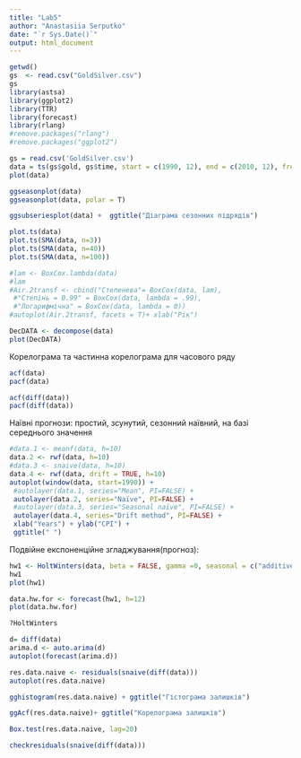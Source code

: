 ---
title: "Lab5"
author: "Anastasiia Serputko"
date: "`r Sys.Date()`"
output: html_document
---

```{r}
getwd()
gs  <- read.csv("GoldSilver.csv")
gs
library(astsa)
library(ggplot2)
library(TTR)
library(forecast)
library(rlang)
#remove.packages("rlang")
#remove.packages("ggplot2")


```

```{r}
gs = read.csv('GoldSilver.csv')
data = ts(gs$gold, gs$time, start = c(1990, 12), end = c(2010, 12), frequency = 12)
plot(data)
```

```{r}
ggseasonplot(data)
ggseasonplot(data, polar = T)
```
```{r}
ggsubseriesplot(data) +  ggtitle("Діаграма сезонних підрядів")
```
```{r}
plot.ts(data)
plot.ts(SMA(data, n=3))
plot.ts(SMA(data, n=40))
plot.ts(SMA(data, n=100))

```


```{r}
#lam <- BoxCox.lambda(data)
#lam
#Air.2transf <- cbind("Степенева"= BoxCox(data, lam),
 #"Степінь = 0.99" = BoxCox(data, lambda = .99),
 #"Логарифмічна" = BoxCox(data, lambda = 0))
#autoplot(Air.2transf, facets = T)+ xlab("Рік")
```

```{r}
DecDATA <- decompose(data)
plot(DecDATA)

```
Корелограма та частинна корелограма для часового ряду
```{r}
acf(data)
pacf(data)

acf(diff(data))
pacf(diff(data))
```
Наївні прогнози: простий, зсунутий, сезонний наївний, на базі середнього значення
```{r}
#data.1 <- meanf(data, h=10)
data.2 <- rwf(data, h=10)
#data.3 <- snaive(data, h=10)
data.4 <- rwf(data, drift = TRUE, h=10)
autoplot(window(data, start=1990)) +
 #autolayer(data.1, series="Mean", PI=FALSE) +
 autolayer(data.2, series="Naïve", PI=FALSE) +
 #autolayer(data.3, series="Seasonal naïve", PI=FALSE) +
 autolayer(data.4, series="Drift method", PI=FALSE) +
 xlab("Years") + ylab("CPI") +
 ggtitle(" ")
```
Подвійне експоненційне згладжування(прогноз):
```{r}

hw1 <- HoltWinters(data, beta = FALSE, gamma =0, seasonal = c("additive"))
hw1
plot(hw1)

data.hw.for <- forecast(hw1, h=12)
plot(data.hw.for)

?HoltWinters

```




```{r}
d= diff(data)
arima.d <- auto.arima(d)
autoplot(forecast(arima.d))
```
```{r}
res.data.naive <- residuals(snaive(diff(data)))
autoplot(res.data.naive)
```

```{r}
gghistogram(res.data.naive) + ggtitle("Гістограма залишків")
```

```{r}
ggAcf(res.data.naive)+ ggtitle("Корелограма залишків")
```

```{r}
Box.test(res.data.naive, lag=20)
```


```{r}
checkresiduals(snaive(diff(data)))
```